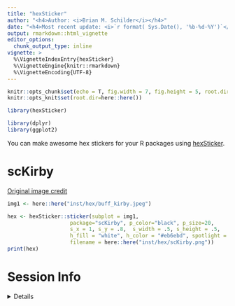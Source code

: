 ```yaml
---
title: "hexSticker"
author: "<h4>Author: <i>Brian M. Schilder</i></h4>" 
date: "<h4>Most recent update: <i>`r format( Sys.Date(), '%b-%d-%Y')`</i></h4>"
output: rmarkdown::html_vignette
editor_options: 
  chunk_output_type: inline
vignette: >
  %\VignetteIndexEntry{hexSticker}
  %\VignetteEngine{knitr::rmarkdown}
  %\VignetteEncoding{UTF-8}
---
```


```r
knitr::opts_chunk$set(echo = T, fig.width = 7, fig.height = 5, root.dir=here::here())
knitr::opts_knit$set(root.dir=here::here())
```

```r
library(hexSticker)

library(dplyr)
library(ggplot2)
```

You can make awesome hex stickers for your R packages using [hexSticker](https://github.com/GuangchuangYu/hexSticker). 

# scKirby

[Original image credit](https://i.redd.it/4um5onzwssl21.jpg)

```r
img1 <- here::here("inst/hex/buff_kirby.jpeg")

hex <- hexSticker::sticker(subplot = img1, 
                    package="scKirby", p_color="black", p_size=20,
                    s_x = 1, s_y = .8,  s_width = .5, s_height = .5, 
                    h_fill = "white", h_color = "#eb6ebd", spotlight = FALSE,
                    filename = here::here("inst/hex/scKirby.png"))
print(hex)
```


# Session Info 

<details> 

```r
utils::sessionInfo()
```

</details>  

